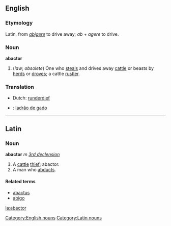 ==English==
===Etymology===
Latin, from ''[[abigere]]'' to drive away; ''ab'' + ''agere'' to drive.

===Noun===
'''abactor'''
#(''law''; ''obsolete'') One who [[steal|steals]] and drives away [[cattle]] or beasts by [[herd|herds]] or [[drove|droves]]; a cattle [[rustler]].

===Translation===
*Dutch: [[runderdief]]
* {{pt}}: [[ladrão de gado]]

[[Category:English nouns]]
----

==Latin==
===Noun===
'''abactor''' ''m'' ''[[Wiktionary Appendix:Latin third declension|3rd declension]]''

#A [[cattle]] [[thief]]; abactor.
#A man who [[abduct|abducts]].

====Related terms====
*[[abactus]]
*[[abigo]]

[[Category:Latin nouns]]

[[la:abactor]]